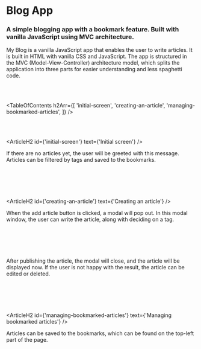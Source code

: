 


# Blog App

### A simple blogging app with a bookmark feature. Built with vanilla JavaScript using MVC architecture.

<HeroImage image={BlogImg} title="Blog App" />

My Blog is a vanilla JavaScript app that enables the user to write articles. It is built in HTML with vanilla CSS and JavaScript. The app is structured in the MVC (Model-View-Controller) architecture model, which splits the application into three parts for easier understanding and less spaghetti code.

<br />
<br />

<TableOfContents
   h2Arr={[
      'initial-screen',
      'creating-an-article',
      'managing-bookmarked-articles',
   ]}
/>

<br />
<br />

<ArticleH2 id={'initial-screen'} text={'Initial screen'} />

If there are no articles yet, the user will be greeted with this message. Articles can be filtered by tags and saved to the bookmarks.

<br />

<ArticleImage
   image={BlogImg1}
   alt="Initial screen"
   isResponsive={true}
   imageMobile={BlogMobileImg1}
/>

<br />
<br />

<ArticleH2 id={'creating-an-article'} text={'Creating an article'} />

When the add article button is clicked, a modal will pop out. In this modal window, the user can write the article, along with deciding on a tag.

<br />

<ArticleImage
   image={BlogImg2}
   alt="Article creator"
   isResponsive={true}
   imageMobile={BlogMobileImg2}
/>

<br />
<br />

After publishing the article, the modal will close, and the article will be displayed now. If the user is not happy with the result, the article can be edited or deleted.

<br />

<ArticleImage
   image={BlogImg3}
   alt="Initial screen with newly published article"
   isResponsive={true}
   imageMobile={BlogMobileImg3}
/>

<br />
<br />

<ArticleH2
   id={'managing-bookmarked-articles'}
   text={'Managing bookmarked articles'}
/>

Articles can be saved to the bookmarks, which can be found on the top-left part of the page.

<br />

<ArticleImage
   image={BlogImg4}
   alt="Managing bookmarks"
   isResponsive={true}
   imageMobile={BlogMobileImg4}
/>

<br />
